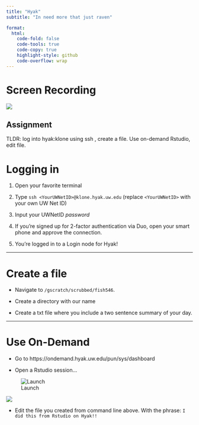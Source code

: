 ```yaml
---
title: "Hyak"
subtitle: "In need more that just raven"

format:
  html:
    code-fold: false
    code-tools: true
    code-copy: true
    highlight-style: github
    code-overflow: wrap
---
```


# Screen Recording

[![](/img/zoom.png){fig-align="right"}](https://washington.zoom.us/rec/share/p2Aob95419nH3obORYCK1QOPXi88dHD3jqNYJF7P1pFKT9kmSOiv2n6gGGysVvJH.0C_0SKyl0JU_Tq0M)

::: callout-important
## Assignment

TLDR: log into hyak:klone using ssh , create a file. Use on-demand Rstudio, edit file.
:::

# Logging in

1.  Open your favorite terminal

2.  Type `ssh <YourUWNetID>@klone.hyak.uw.edu` (replace `<YourUWNetID>` with your own UW Net ID)

3.  Input your UWNetID *password*

4.  If you're signed up for 2-factor authentication via Duo, open your smart phone and approve the connection.

5.  You're logged in to a Login node for Hyak!

------------------------------------------------------------------------

# Create a file

-   Navigate to `/gscratch/scrubbed/fish546`.

-   Create a directory with our name

-   Create a txt file where you include a two sentence summary of your day.

------------------------------------------------------------------------

# Use On-Demand

-   Go to https://ondemand.hyak.uw.edu/pun/sys/dashboard

-   Open a Rstudio session...

![Launch](http://gannet.fish.washington.edu/seashell/snaps/Screen20Capture20on202025-04-2020at2018-29-36.gif)

![](images/clipboard-1878340861.png)

-   Edit the file you created from command line above. With the phrase: `I did this from Rstudio on Hyak!!`
